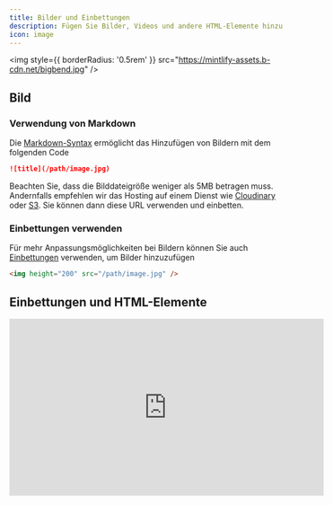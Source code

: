 ```yaml
---
title: Bilder und Einbettungen
description: Fügen Sie Bilder, Videos und andere HTML-Elemente hinzu
icon: image
---
```


<img style={{ borderRadius: '0.5rem' }} src="https://mintlify-assets.b-cdn.net/bigbend.jpg" />

## Bild

### Verwendung von Markdown

Die [Markdown-Syntax](https://www.markdownguide.org/basic-syntax/#images) ermöglicht das Hinzufügen von Bildern mit dem folgenden Code

```md
![title](/path/image.jpg)
```

Beachten Sie, dass die Bilddateigröße weniger als 5MB betragen muss. Andernfalls empfehlen wir das Hosting auf einem Dienst wie [Cloudinary](https://cloudinary.com/) oder [S3](https://aws.amazon.com/s3/). Sie können dann diese URL verwenden und einbetten.

### Einbettungen verwenden

Für mehr Anpassungsmöglichkeiten bei Bildern können Sie auch [Einbettungen](/writing-content/embed) verwenden, um Bilder hinzuzufügen

```html
<img height="200" src="/path/image.jpg" />
```

## Einbettungen und HTML-Elemente

<iframe width="560" height="315" src="https://www.youtube.com/embed/4KzFe50RQkQ" title="YouTube video player" frameBorder="0" allow="accelerometer; autoplay; clipboard-write; encrypted-media; gyroscope; picture-in-picture" allowFullScreen style={{ width: '100%', borderRadius: '0.5rem' }} />

<br />

<Tip>
  Mintlify unterstützt [HTML-Tags in Markdown](https://www.markdownguide.org/basic-syntax/#html). Dies ist hilfreich, wenn Sie HTML-Tags gegenüber der Markdown-Syntax bevorzugen und ermöglicht Ihnen, Dokumentation mit unbegrenzter Flexibilität zu erstellen.
</Tip>

### iFrames

Lädt eine andere HTML-Seite innerhalb des Dokuments. Wird am häufigsten zum Einbetten von Videos verwendet.

```html
<iframe src="https://www.youtube.com/embed/4KzFe50RQkQ"> </iframe>
```
